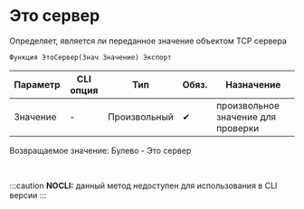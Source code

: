﻿---
sidebar_position: 7
---


# Это сервер 
 Определяет, является ли переданное значение объектом TCP сервера



`Функция ЭтоСервер(Знач Значение) Экспорт`

  | Параметр | CLI опция | Тип | Обяз. | Назначение |
  |-|-|-|-|-|
  | Значение | - | Произвольный | &#x2714; | произвольное значение для проверки |

  
  Возвращаемое значение:   Булево -  Это сервер

<br/>


:::caution
**NOCLI:** данный метод недоступен для использования в CLI версии
:::
<br/>



```bsl title="Пример использования для 1С:Предприятие/OneScript"

```
    




